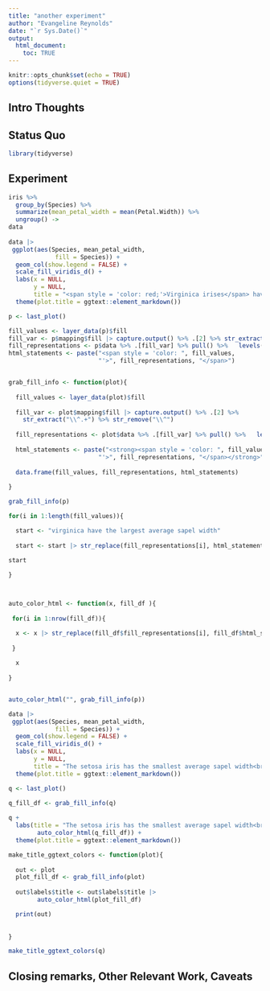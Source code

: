 ```yaml
---
title: "another experiment"
author: "Evangeline Reynolds"
date: "`r Sys.Date()`"
output: 
  html_document:
    toc: TRUE
---
```


```r
knitr::opts_chunk$set(echo = TRUE)
options(tidyverse.quiet = TRUE)
```




## Intro Thoughts


## Status Quo

```r
library(tidyverse)
```

## Experiment

```r
iris %>% 
  group_by(Species) %>% 
  summarize(mean_petal_width = mean(Petal.Width)) %>% 
  ungroup() ->
data  
  
data |>
 ggplot(aes(Species, mean_petal_width,
             fill = Species)) +
  geom_col(show.legend = FALSE) +
  scale_fill_viridis_d() +
  labs(x = NULL,
       y = NULL,
       title = "<span style = 'color: red;'>Virginica irises</span> have the largest average sepal width") +
  theme(plot.title = ggtext::element_markdown())

p <- last_plot()

fill_values <- layer_data(p)$fill 
fill_var <- p$mapping$fill |> capture.output() %>% .[2] %>% str_extract("\\^.+") %>% str_remove("\\^")
fill_representations <- p$data %>% .[fill_var] %>% pull() %>%   levels()
html_statements <- paste("<span style = 'color: ", fill_values, 
                         "'>", fill_representations, "</span>") 


grab_fill_info <- function(plot){
  
  fill_values <- layer_data(plot)$fill 
  
  fill_var <- plot$mapping$fill |> capture.output() %>% .[2] %>% 
    str_extract("\\^.+") %>% str_remove("\\^")
  
  fill_representations <- plot$data %>% .[fill_var] %>% pull() %>%   levels()
  
  html_statements <- paste("<strong><span style = 'color: ", fill_values, 
                         "'>", fill_representations, "</span></strong>") 
  
  data.frame(fill_values, fill_representations, html_statements)
  
}

grab_fill_info(p)


```



```r
for(i in 1:length(fill_values)){

  start <- "virginica have the largest average sapel width"
  
  start <- start |> str_replace(fill_representations[i], html_statements[i])

start
  
}



auto_color_html <- function(x, fill_df ){
  
 for(i in 1:nrow(fill_df)){

  x <- x |> str_replace(fill_df$fill_representations[i], fill_df$html_statements[i])
  
 }
  
  x
  
}


auto_color_html("", grab_fill_info(p))

data |>
 ggplot(aes(Species, mean_petal_width,
             fill = Species)) +
  geom_col(show.legend = FALSE) +
  scale_fill_viridis_d() +
  labs(x = NULL,
       y = NULL,
       title = "The setosa iris has the smallest average sapel width<br>and the virginica irises have largest average sapel width<br> while versicolor is in-between") +
  theme(plot.title = ggtext::element_markdown())

q <- last_plot()

q_fill_df <- grab_fill_info(q)
  
q + 
  labs(title = "The setosa iris has the smallest average sapel width<br>and the virginica irises have largest average sapel width<br> while versicolor is in-between" |> 
        auto_color_html(q_fill_df)) +
  theme(plot.title = ggtext::element_markdown())
```



```r
make_title_ggtext_colors <- function(plot){
  
  out <- plot
  plot_fill_df <- grab_fill_info(plot)
  
  out$labels$title <- out$labels$title |> 
        auto_color_html(plot_fill_df)

  print(out)
  
  
}

make_title_ggtext_colors(q)


```



## Closing remarks, Other Relevant Work, Caveats
